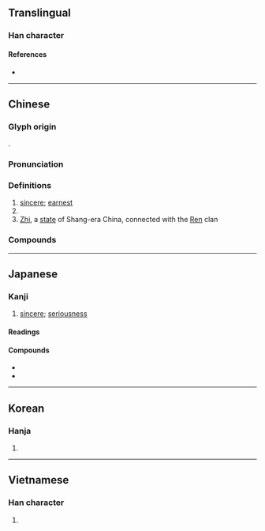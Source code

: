 {{also|挚}}
{{character info}}
==Translingual==

===Han character===
{{Han char|rn=64|rad=手|as=11|sn=15|four=44502|canj=GIQ|ids=⿱執手}}

====References====
* {{Han ref|kx=0451.180|dkj=12632|dj=0801.280|hdz=31939.100|uh=646F|ud=25711|bh=BCB0|bd=48304}}

----

==Chinese==
{{zh-forms|s=挚}}

===Glyph origin===
{{Han etym}}
{{Han compound|執|手|c1=p|c2=s|t2=hand|ls=psc}}.

===Pronunciation===
{{zh-pron
|m=zhì
|c=zi3
|mn=qz,tw,xm,zz:chì
|mc=y
|oc=y
|cat=n,pn
}}

===Definitions===
{{zh-hanzi}}

# [[sincere]]; [[earnest]]
# {{surname|zh}}
# [[Zhi]], a [[state]] of Shang-era China, connected with the [[任|Ren]] clan

===Compounds===
{{zh-der|情真意摯|懇摯|摯友|摯情|摯愛|摯而有別|摯虞|摯誠|深摯|盧摯|真摯|誠摯|鷹擊毛摯}}

----

==Japanese==

===Kanji===
{{ja-kanji|grade=|rs=手11}}
# [[sincere]]; [[seriousness]]

====Readings====
{{ja-readings
|on=し
|kun=いたる
|nanori=すすむ
}}

====Compounds====
* {{ja-r|摯%実|し%じつ}}
* {{ja-r|真%摯|しん%し}}

----

==Korean==

===Hanja===
{{ko-hanja|hangeul=지|eumhun=|rv=ji|mr=chi|y=ci}}

# {{rfdef|ko|sort=手11}}

----

==Vietnamese==

===Han character===
{{vi-readings|reading=chí|rs=手11}}

# {{rfdef|vi|sort=手11}}